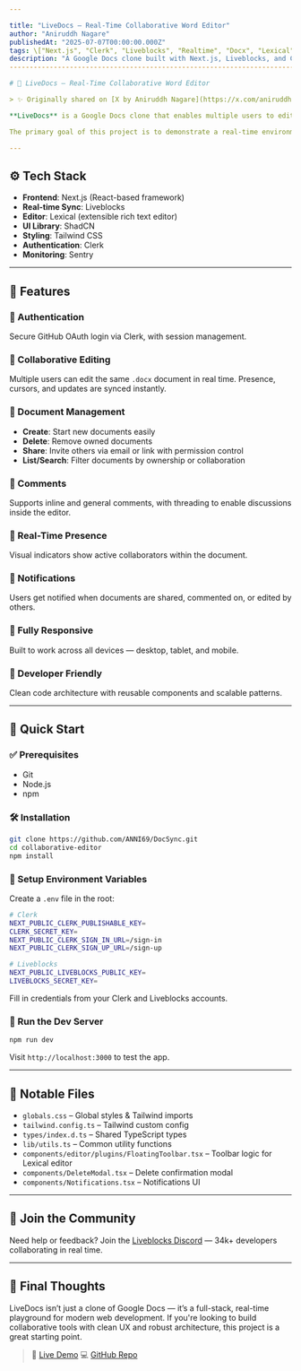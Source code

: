 ```yaml
---

title: "LiveDocs – Real-Time Collaborative Word Editor"
author: "Aniruddh Nagare"
publishedAt: "2025-07-07T00:00:00.000Z"
tags: \["Next.js", "Clerk", "Liveblocks", "Realtime", "Docx", "Lexical"]
description: "A Google Docs clone built with Next.js, Liveblocks, and Clerk — enabling real-time collaborative editing of .docx documents."
-------------------------------------------------------------------------------------------------------------------------------------------

# 🤖 LiveDocs – Real-Time Collaborative Word Editor

> ✨ Originally shared on [X by Aniruddh Nagare](https://x.com/aniruddhnagare/status/1942248332614836346?s=46)

**LiveDocs** is a Google Docs clone that enables multiple users to edit `.docx` documents collaboratively in real time. Built using **Next.js**, **Liveblocks**, **Clerk**, and styled with **Tailwind CSS**, this app showcases how to create a modern, full-stack, collaborative experience.

The primary goal of this project is to demonstrate a real-time environment that reflects a developer’s ability to build fast, scalable, and user-friendly collaborative tools.

---
```


## ⚙️ Tech Stack

* **Frontend**: Next.js (React-based framework)
* **Real-time Sync**: Liveblocks
* **Editor**: Lexical (extensible rich text editor)
* **UI Library**: ShadCN
* **Styling**: Tailwind CSS
* **Authentication**: Clerk
* **Monitoring**: Sentry

---

## 🔋 Features

### 🔐 Authentication

Secure GitHub OAuth login via Clerk, with session management.

### 📝 Collaborative Editing

Multiple users can edit the same `.docx` document in real time. Presence, cursors, and updates are synced instantly.

### 📁 Document Management

* **Create**: Start new documents easily
* **Delete**: Remove owned documents
* **Share**: Invite others via email or link with permission control
* **List/Search**: Filter documents by ownership or collaboration

### 💬 Comments

Supports inline and general comments, with threading to enable discussions inside the editor.

### 👥 Real-Time Presence

Visual indicators show active collaborators within the document.

### 🔔 Notifications

Users get notified when documents are shared, commented on, or edited by others.

### 📱 Fully Responsive

Built to work across all devices — desktop, tablet, and mobile.

### 🧱 Developer Friendly

Clean code architecture with reusable components and scalable patterns.

---

## 🤸 Quick Start

### ✅ Prerequisites

* Git
* Node.js
* npm

### 🛠️ Installation

```bash
git clone https://github.com/ANNI69/DocSync.git
cd collaborative-editor
npm install
```

### 🔐 Setup Environment Variables

Create a `.env` file in the root:

```bash
# Clerk
NEXT_PUBLIC_CLERK_PUBLISHABLE_KEY=
CLERK_SECRET_KEY=
NEXT_PUBLIC_CLERK_SIGN_IN_URL=/sign-in
NEXT_PUBLIC_CLERK_SIGN_UP_URL=/sign-up

# Liveblocks
NEXT_PUBLIC_LIVEBLOCKS_PUBLIC_KEY=
LIVEBLOCKS_SECRET_KEY=
```

Fill in credentials from your Clerk and Liveblocks accounts.

### 🚀 Run the Dev Server

```bash
npm run dev
```

Visit `http://localhost:3000` to test the app.

---

## 🧩 Notable Files

* `globals.css` – Global styles & Tailwind imports
* `tailwind.config.ts` – Tailwind custom config
* `types/index.d.ts` – Shared TypeScript types
* `lib/utils.ts` – Common utility functions
* `components/editor/plugins/FloatingToolbar.tsx` – Toolbar logic for Lexical editor
* `components/DeleteModal.tsx` – Delete confirmation modal
* `components/Notifications.tsx` – Notifications UI

---

## 👥 Join the Community

Need help or feedback? Join the [Liveblocks Discord](https://discord.gg/liveblocks) — 34k+ developers collaborating in real time.

---

## 🎯 Final Thoughts

LiveDocs isn’t just a clone of Google Docs — it’s a full-stack, real-time playground for modern web development. If you're looking to build collaborative tools with clean UX and robust architecture, this project is a great starting point.

> 🔗 [Live Demo](https://doc-sync-seven.vercel.app/)
> 💻 [GitHub Repo](https://github.com/ANNI69/DocSync.git)
